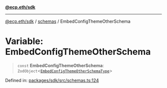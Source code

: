 [**@ecp.eth/sdk**](/sdk-reference/index.mdx)

***

[@ecp.eth/sdk](/sdk-reference/index.mdx) / [schemas](/sdk-reference/schemas/index.mdx) / EmbedConfigThemeOtherSchema

# Variable: EmbedConfigThemeOtherSchema

> `const` **EmbedConfigThemeOtherSchema**: `ZodObject`\<[`EmbedConfigThemeOtherSchemaType`](/sdk-reference/schemas/type-aliases/EmbedConfigThemeOtherSchemaType.mdx)\>

Defined in: [packages/sdk/src/schemas.ts:124](https://github.com/ecp-eth/comments-monorepo/blob/main/packages/sdk/src/schemas.ts#L124)

